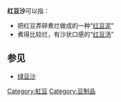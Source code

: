 {{2images|left/right/center|Red bean paste.png|150|CantoneseHybridRedbeansoup.jpg|150|红豆泥|红豆汤}}
'''红豆沙'''可以指：
*把红豆弄碎煮烂做成的一种“[[豆沙|红豆泥]]”
*煮得比较烂，有沙状口感的“[[红豆汤|红豆汤]]”

==参见==
*[[绿豆沙|绿豆沙]]

{{disambig|三字|Cat=三字消歧義}}
[[Category:紅豆|Category:紅豆]]
[[Category:豆制品|Category:豆制品]]